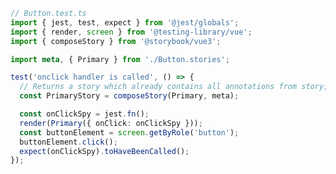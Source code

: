 ```ts
// Button.test.ts
import { jest, test, expect } from '@jest/globals';
import { render, screen } from '@testing-library/vue';
import { composeStory } from '@storybook/vue3';

import meta, { Primary } from './Button.stories';

test('onclick handler is called', () => {
  // Returns a story which already contains all annotations from story, meta and global levels
  const PrimaryStory = composeStory(Primary, meta);

  const onClickSpy = jest.fn();
  render(Primary({ onClick: onClickSpy }));
  const buttonElement = screen.getByRole('button');
  buttonElement.click();
  expect(onClickSpy).toHaveBeenCalled();
});
```
